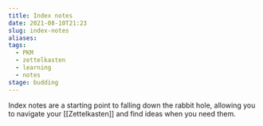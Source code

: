 ```yaml
---
title: Index notes
date: 2021-08-10T21:23
slug: index-notes
aliases:
tags:
  - PKM
  - zettelkasten
  - learning
  - notes
stage: budding
---
```



Index notes are a starting point to falling down the rabbit hole, allowing you to navigate your [[Zettelkasten]] and find ideas when you need them.

<StillGrowing />
